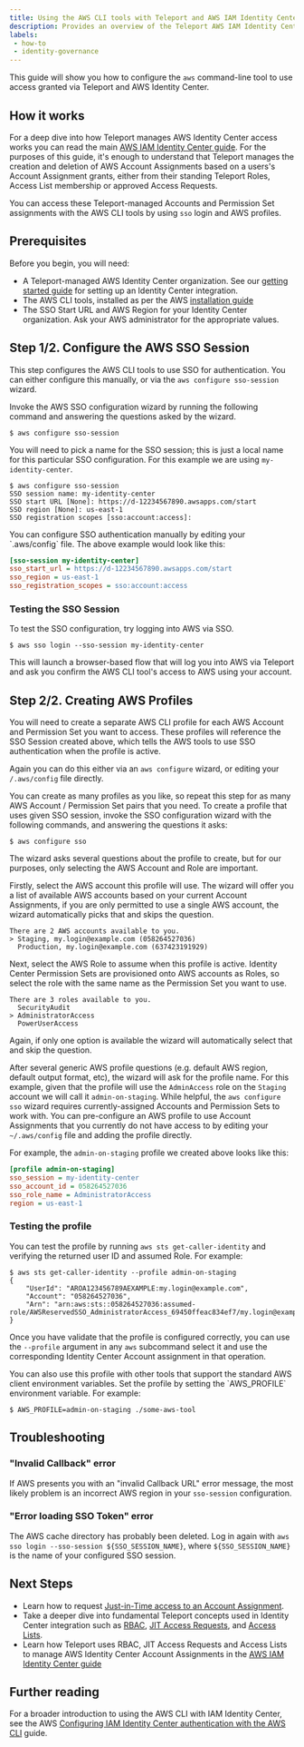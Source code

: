 ```yaml
---
title: Using the AWS CLI tools with Teleport and AWS IAM Identity Center
description: Provides an overview of the Teleport AWS IAM Identity Center integration.
labels:
 - how-to
 - identity-governance
---
```


This guide will show you how to configure the `aws` command-line tool to use
access granted via Teleport and AWS Identity Center.

## How it works

For a deep dive into how Teleport manages AWS Identity Center access works you can
read the main [AWS IAM Identity Center guide](./aws-iam-identity-center.mdx). For the 
purposes of this guide, it's enough to understand that Teleport manages the creation
and deletion of AWS Account Assignments based on a users's Account Assignment grants,
either from their standing Teleport Roles, Access List membership or approved
Access Requests. 

You can access these Teleport-managed Accounts and Permission Set assignments
with the AWS CLI tools by using `sso` login and AWS profiles.

## Prerequisites

Before you begin, you will need:

 * A Teleport-managed AWS Identity Center organization. See our [getting started guide](./guide.mdx)
   for setting up an Identity Center integration.
 * The AWS CLI tools, installed as per the AWS [installation guide](https://docs.aws.amazon.com/cli/latest/userguide/getting-started-install.html)
 * The SSO Start URL and AWS Region for your Identity Center organization. Ask your AWS administrator for the appropriate values.

## Step 1/2. Configure the AWS SSO Session

This step configures the AWS CLI tools to use SSO for authentication. You can
either configure this manually, or via the `aws configure sso-session` wizard.

<Tabs>
<TabItem label="Wizard">
Invoke the AWS SSO configuration wizard by running the following command and
answering the questions asked by the wizard.  

```shell
$ aws configure sso-session
```

You will need to pick a name for the SSO session; this is just a local name for
this particular SSO configuration. For this example we are using `my-identity-center`. 

```shell
$ aws configure sso-session
SSO session name: my-identity-center
SSO start URL [None]: https://d-12234567890.awsapps.com/start
SSO region [None]: us-east-1
SSO registration scopes [sso:account:access]:
```
</TabItem>
<TabItem label="Manual Configuration">
You can configure SSO authentication manually by editing your `.aws/config` file. The above example would look like this:

```ini
[sso-session my-identity-center]
sso_start_url = https://d-12234567890.awsapps.com/start
sso_region = us-east-1
sso_registration_scopes = sso:account:access
```
</TabItem>
</Tabs>

### Testing the SSO Session

To test the SSO configuration, try logging into AWS via SSO.

```shell
$ aws sso login --sso-session my-identity-center
```

This will launch a browser-based flow that will log you into AWS via Teleport
and ask you confirm the AWS CLI tool's access to AWS using your account.

## Step 2/2. Creating AWS Profiles

You will need to create a separate AWS CLI profile for each AWS Account and Permission Set
you want to access. These profiles will reference the SSO Session created above,
which tells the AWS tools to use SSO authentication when the profile is active.

Again you can do this either via an `aws configure` wizard, or editing your `/.aws/config` file directly.

<Admonition type="info">
You can create as many profiles as you like, so repeat this step for as many AWS
Account / Permission Set pairs that you need.
</Admonition>

<Tabs>
<TabItem label="Wizard">
To create a profile that uses given SSO session, invoke the SSO configuration 
wizard with the following commands, and answering the questions it asks:

```shell
$ aws configure sso
```

The wizard asks several questions about the profile to create, but for our
purposes, only selecting the AWS Account and Role are important. 

Firstly, select the AWS account this profile will use. The wizard will offer you
a list of available AWS accounts based on your current Account Assignments, if
you are only permitted to use a single AWS account, the wizard automatically
picks that and skips the question.

```shell
There are 2 AWS accounts available to you.
> Staging, my.login@example.com (058264527036)
  Production, my.login@example.com (637423191929)
```

Next, select the AWS Role to assume when this profile is active. Identity Center
Permission Sets are provisioned onto AWS accounts as Roles, so select the role
with the same name as the Permission Set you want to use.

```shell
There are 3 roles available to you.
  SecurityAudit
> AdministratorAccess
  PowerUserAccess
```

Again, if only one option is available the wizard will automatically select that
and skip the question.

After several generic AWS profile questions (e.g. default AWS region, default
output format, etc), the wizard will ask for the profile name. For this example,
given that the profile will use the `AdminAccess` role on the `Staging` account
we will call it `admin-on-staging`.
</TabItem>
<TabItem label="Manual Configuration">
While helpful, the `aws configure sso` wizard requires currently-assigned Accounts
and Permission Sets to work with. You can pre-configure an AWS profile to use
Account Assignments that you currently do not have access to by editing your 
`~/.aws/config` file and adding the profile directly.

For example, the `admin-on-staging` profile we created above looks like this:

```ini
[profile admin-on-staging]
sso_session = my-identity-center
sso_account_id = 058264527036
sso_role_name = AdministratorAccess
region = us-east-1
```
</TabItem>
</Tabs>

### Testing the profile

You can test the profile by running `aws sts get-caller-identity` and verifying
the returned user ID and assumed Role. For example:

```shell
$ aws sts get-caller-identity --profile admin-on-staging
{
    "UserId": "AROA123456789AEXAMPLE:my.login@example.com",
    "Account": "058264527036",
    "Arn": "arn:aws:sts::058264527036:assumed-role/AWSReservedSSO_AdministratorAccess_69450ffeac834ef7/my.login@example.com"
}
```

Once you have validate that the profile is configured correctly, you can use the
`--profile` argument in any `aws` subcommand select it and use the corresponding
Identity Center Account assignment in that operation.

<Admonition type="info">
You can also use this profile with other tools that support the standard AWS client
environment variables. Set the profile by setting the `AWS_PROFILE` environment
variable. For example:


```shell
$ AWS_PROFILE=admin-on-staging ./some-aws-tool
```
</Admonition>

## Troubleshooting 

### "Invalid Callback" error

If AWS presents you with an "invalid Callback URL" error message, the most likely 
problem is an incorrect AWS region in your `sso-session` configuration. 

### "Error loading SSO Token" error

The AWS cache directory has probably been deleted. Log in again with `aws sso login --sso-session ${SSO_SESSION_NAME}`, 
where `${SSO_SESSION_NAME}` is the name of your configured SSO session.

## Next Steps

- Learn how to request [Just-in-Time access to an Account Assignment](./guide.mdx#just-in-time-access-with-resource-access-requests).
- Take a deeper dive into fundamental Teleport concepts used in Identity Center
  integration such as [RBAC](../../zero-trust-access/authentication/authentication.mdx),
  [JIT Access Requests](../access-requests/access-requests.mdx), and
  [Access Lists](../access-lists/access-lists.mdx).
- Learn how Teleport uses RBAC, JIT Access Requests and Access Lists to manage AWS
  Identity Center Account Assignments in the [AWS IAM Identity Center guide](./aws-iam-identity-center.mdx)

## Further reading

For a broader introduction to using the AWS CLI with IAM Identity Center, see the
AWS [Configuring IAM Identity Center authentication with the AWS CLI](https://docs.aws.amazon.com/cli/latest/userguide/cli-configure-sso.html#cli-configure-sso-configure)
guide.
